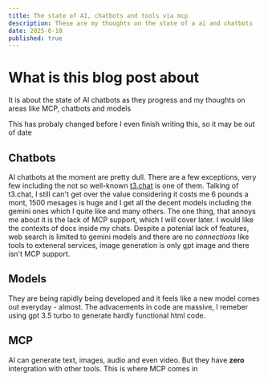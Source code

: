 ```yaml
---
title: The state of AI, chatbots and tools via mcp
description: These are my thoughts on the state of a ai and chatbots
date: 2025-6-10
published: true
---
```


# What is this blog post about

It is about the state of AI chatbots as they progress and my thoughts on areas like MCP, chatbots and models

<Callout type="warning">
    This has probaly changed before I even finish writing this, so it may be out of date
</Callout>

## Chatbots

AI chatbots at the moment are pretty dull. There are a few exceptions, very few including the not so well-known [t3.chat](https://t3.chat) is one of them. Talking of t3.chat, I still can't get over the value considering it costs me 6 pounds a mont, 1500 mesages is huge and I get all the decent models including the gemini ones which I quite like and many others. The one thing, that annoys me about it is the lack of MCP support, which I will cover later. I would like the contexts of docs inside my chats. Despite a potenial lack of features, web search is limited  to gemini models and there are no _connections_ like tools to exteneral services, image generation is only gpt image and there isn't MCP support.

## Models

They are being rapidly being developed and it feels like a new model comes out everyday - almost. The advacements in code are massive, I remeber using gpt 3.5 turbo to generate hardly functional html code.

## MCP

AI can generate text, images, audio and even video. But they have **zero** intergration with other tools. This is where MCP comes in